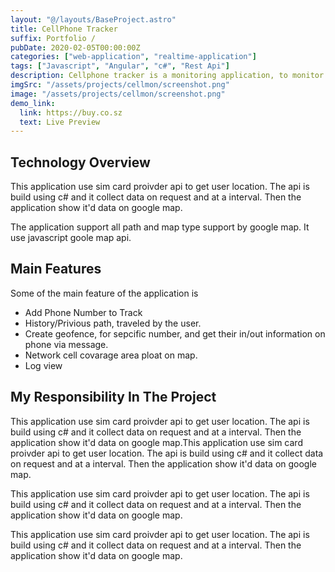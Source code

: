 ```yaml
---
layout: "@/layouts/BaseProject.astro"
title: CellPhone Tracker
suffix: Portfolio /
pubDate: 2020-02-05T00:00:00Z
categories: ["web-application", "realtime-application"]
tags: ["Javascript", "Angular", "c#", "Rest Api"]
description: Cellphone tracker is a monitoring application, to monitor someones location. travel path and pridict the future path. The application also have, geo fence and network covarage maps.
imgSrc: "/assets/projects/cellmon/screenshot.png"
image: "/assets/projects/cellmon/screenshot.png"
demo_link:
  link: https://buy.co.sz
  text: Live Preview
---
```


## Technology Overview

This application use sim card proivder api to get user location. The api is build using c# and it collect data on request and at a interval. Then the application show it'd data on google map.

The application support all path and map type support by google map. It use javascript goole map api.

## Main Features

Some of the main feature of the application is

- Add Phone Number to Track
- History/Privious path, traveled by the user.
- Create geofence, for sepcific number, and get their in/out information on phone via message.
- Network cell covarage area ploat on map.
- Log view

## My Responsibility In The Project

This application use sim card proivder api to get user location. The api is build using c# and it collect data on request and at a interval. Then the application show it'd data on google map.This application use sim card proivder api to get user location. The api is build using c# and it collect data on request and at a interval. Then the application show it'd data on google map.

This application use sim card proivder api to get user location. The api is build using c# and it collect data on request and at a interval. Then the application show it'd data on google map.

This application use sim card proivder api to get user location. The api is build using c# and it collect data on request and at a interval. Then the application show it'd data on google map.
